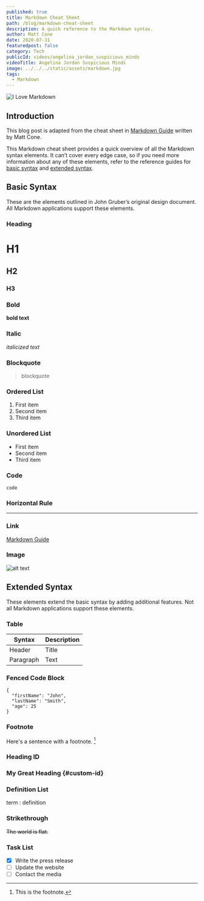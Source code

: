 ```yaml
---
published: true
title: Markdown Cheat Sheet
path: /blog/markdown-cheat-sheet
description: A quick reference to the Markdown syntax.
author: Matt Cone
date: 2020-07-31
featuredpost: false
category: Tech
publicId: videos/angelina_jordan_suspicious_minds
videoTitle: Angelina Jordan Suspicious Minds
image: ../../../static/assets/markdown.jpg
tags:
  - Markdown
---
```


![I Love Markdown](../../../static/assets/markdown.jpg)

## Introduction

This blog post is adapted from the cheat sheet in [Markdown Guide](https://www.markdownguide.org/cheat-sheet/) written by Matt Cone.

This Markdown cheat sheet provides a quick overview of all the Markdown syntax elements. It can’t cover every edge case, so if you need more information about any of these elements, refer to the reference guides for [basic syntax](https://www.markdownguide.org/basic-syntax) and [extended syntax](https://www.markdownguide.org/extended-syntax).

## Basic Syntax

These are the elements outlined in John Gruber’s original design document. All Markdown applications support these elements.

### Heading

# H1

## H2

### H3

### Bold

**bold text**

### Italic

_italicized text_

### Blockquote

> blockquote

### Ordered List

1. First item
2. Second item
3. Third item

### Unordered List

- First item
- Second item
- Third item

### Code

`code`

### Horizontal Rule

---

### Link

[Markdown Guide](https://www.markdownguide.org)

### Image

![alt text](https://www.markdownguide.org/assets/images/tux.png)

## Extended Syntax

These elements extend the basic syntax by adding additional features. Not all Markdown applications support these elements.

### Table

| Syntax    | Description |
| --------- | ----------- |
| Header    | Title       |
| Paragraph | Text        |

### Fenced Code Block

```json:title=Basic-Code-Block
{
  "firstName": "John",
  "lastName": "Smith",
  "age": 25
}
```

### Footnote

Here's a sentence with a footnote. [^1]

[^1]: This is the footnote.

### Heading ID

### My Great Heading {#custom-id}

### Definition List

term
: definition

### Strikethrough

~~The world is flat.~~

### Task List

- [x] Write the press release
- [ ] Update the website
- [ ] Contact the media

<WavyHr className="mt-1 mb-1 text-fuchsia-600" />
